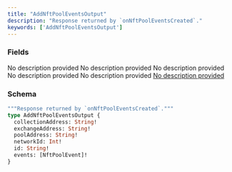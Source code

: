 ```yaml
---
title: "AddNftPoolEventsOutput"
description: "Response returned by `onNftPoolEventsCreated`."
keywords: ['AddNftPoolEventsOutput']
---
```


### Fields

<ResponseField name="collectionAddress" type="String!" required>
  No description provided
</ResponseField>

<ResponseField name="exchangeAddress" type="String!" required>
  No description provided
</ResponseField>

<ResponseField name="poolAddress" type="String!" required>
  No description provided
</ResponseField>

<ResponseField name="networkId" type="Int!" required>
  No description provided
</ResponseField>

<ResponseField name="id" type="String!" required>
  No description provided
</ResponseField>

<a href="/api-reference/types/nftpoolevent">
  <ResponseField name="events" type="[NftPoolEvent]!" required>
    No description provided
  </ResponseField>
</a>

### Schema


```graphql 
"""Response returned by `onNftPoolEventsCreated`."""
type AddNftPoolEventsOutput {
  collectionAddress: String!
  exchangeAddress: String!
  poolAddress: String!
  networkId: Int!
  id: String!
  events: [NftPoolEvent]!
}
```
